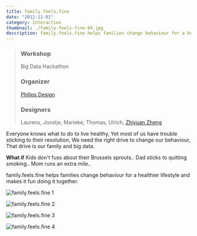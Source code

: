 ```yaml
---
title: family.feels.fine
date: "2012-11-01"
category: Interaction
thumbnail: ./family-feels-fine-04.jpg
description: family.feels.fine helps families change behaviour for a healthier lifestyle and makes it fun doing it together.
---
```


> ### Workshop
> Big Data Hackathon
> ### Organizer
>[Philips Design](http://www.design.philips.com)
> ### Designers
> Laurens, Joostje, Marieke, Thomas, Ulrich, [Zhiyuan Zheng](/)

Everyone knows what to do to live healthy,
Yet most of us have trouble sticking to their resolution,
We need the right drive to change our behaviour,
That drive is our family and big data.

**What if**
Kids don't fuss about their Brussels sprouts..
Dad sticks to quitting smoking..
Mom runs an extra mile..

family.feels.fine helps families change behaviour for a healthier lifestyle and makes it fun doing it together.

<EmbedImage width="wide">

![family.feels.fine 1](./family-feels-fine-01.jpg)

</EmbedImage>

<EmbedImage width="wide">

![family.feels.fine 2](./family-feels-fine-02.jpg)

</EmbedImage>

<EmbedImage width="wide">

![family.feels.fine 3](./family-feels-fine-03.jpg)

</EmbedImage>

<EmbedImage width="wide">

![family.feels.fine 4](./family-feels-fine-04.jpg)

</EmbedImage>